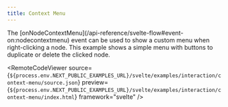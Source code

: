 ```yaml
---
title: Context Menu
---
```



<ExampleLayout>
The [onNodeContextMenu](/api-reference/svelte-flow#event-on:nodecontextmenu) event can be used to show a custom menu when right-clicking a node. This example shows a simple menu with buttons to duplicate or delete the clicked node.

<RemoteCodeViewer
  source={`${process.env.NEXT_PUBLIC_EXAMPLES_URL}/svelte/examples/interaction/context-menu/source.json`}
  preview={`${process.env.NEXT_PUBLIC_EXAMPLES_URL}/svelte/examples/interaction/context-menu/index.html`}
  framework="svelte"
/>

</ExampleLayout>
